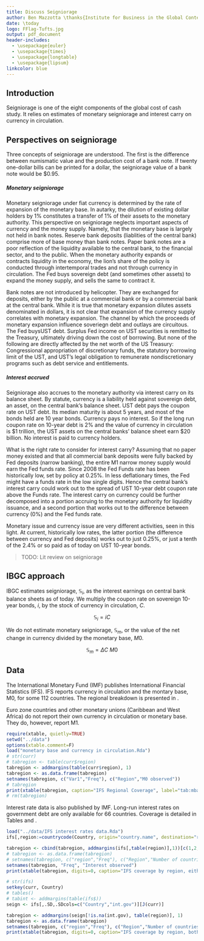 ```yaml
---
title: Discuss Seigniorage
author: Ben Mazzotta \thanks{Institute for Business in the Global Context (IBGC), The Fletcher School, Tufts University. 160 Packard Ave, Medford MA 02155 USA.}
date: \today
logo: FFlag-Tufts.jpg
output: pdf_document
header-includes:
  - \usepackage{euler}
  - \usepackage{times}
  - \usepackage{longtable}
  - \usepackage{lipsum}
linkcolor: blue
---
```



## Introduction

Seigniorage is one of the eight components of the global cost of cash study. It relies on estimates of monetary seigniorage and interest carry on currency in circulation. 

## Perspectives on seigniorage

Three concepts of seigniorage are understood. The first is the difference between numismatic value and the production cost of a bank note. If twenty one-dollar bills can be printed for a dollar, the seigniorage value of a bank note would be $0.95.

##### Monetary seigniorage

Monetary seigniorage under fiat currency is determined by the rate of expansion of the monetary base. In autarky, the dilution of existing dollar holders by 1% constitutes a transfer of 1% of their assets to the monetary authority. This perspective on seigniorage neglects important aspects of currency and the money supply. Namely, that the monetary base is largely not held in bank notes. Reserve bank deposits (liablities of the central bank) comprise more of base money than bank notes. Paper bank notes are a poor reflection of the liquidity available to the central bank, to the financial sector, and to the public. When the monetary authority expands or contracts liquidity in the economy, the lion's share of the policy is conducted through intertemporal trades and not through currency in circulation. The Fed buys sovereign debt (and sometimes other assets) to expand the money supply, and sells the same to contract it.

Bank notes are not introduced by helicopter. They are exchanged for deposits, either by the public at a commercial bank or by a commercial bank at the central bank. While it is true that monetary expansion dilutes assets denominated in dollars, it is not clear that expansion of the currency supply correlates with monetary expansion. The channel by which the proceeds of monetary expansion influence soveriegn debt and outlays are circuitous. The Fed buysUST debt. Surplus Fed income on UST securities is remitted to the Treasury, ultimately driving down the cost of borrowing. But none of the following are directly affected by the net worth of the US Treasury: Congressional appropriation of discretionary funds, the statutory borrowing limit of the UST, and UST's legal obligation to remunerate nondiscretionary programs such as debt service and entitlements.

##### Interest accrued

Seigniorage also accrues to the monetary authority via interest carry on its balance sheet. By statute, currency is a liability held against sovereign debt, an asset, on the central bank's balance sheet. UST debt pays the coupon rate on UST debt. Its median maturity is about 5 years, and most of the bonds held are 10 year bonds. Currency pays no interest. So if the long run coupon rate on 10-year debt is 2% and the value of currency in circulation is \$1 trillion, the UST assets on the central banks' balance sheet earn \$20 billion. No interest is paid to currency holders.

What is the right rate to consider for interest carry? Assuming that no paper money existed and that all commercial bank deposits were fully backed by Fed deposits (narrow banking), the entire M1 narrow money supply would earn the Fed funds rate. Since 2008 the Fed Funds rate has been historically low, set by policy at 0.25%. In less deflationary times, the Fed might have a funds rate in the low single digits. Hence the central bank's interest carry could work out to the spread of UST 10-year debt coupon rate above the Funds rate. The interest carry on currency could be further decomposed into a portion accruing to the monetary authority for liquidity issuance, and a second portion that works out to the difference between currency (0%) and the Fed funds rate. 

Monetary issue and currency issue are very different activities, seen in this light. At current, historically low rates, the latter portion (the difference between currency and Fed deposits) works out to just 0.25%, or just a tenth of the 2.4% or so paid as of today on UST 10-year bonds.

> TODO: Lit review on seigniorage


## IBGC approach

IBGC estimates seigniorage, $\mathbb{S}_i$, as the interest earnings on central bank balance sheets as of today. We multiply the coupon rate on sovereign 10-year bonds, $i$, by the stock of currency in circulation, $C$. 

$$ \mathbb{S}_i = i C  $$

We do not estimate monetary seigniorage, $\mathbb{S}_m$, or the value of the net change in currency divided by the monetary base, $M0$.


$$ \mathbb{S}_m = \Delta C  ~ M0  $$


## Data

The International Monetary Fund (IMF) publishes International Financial Statistics (IFS). IFS reports currency in circulation and the montary base, M0, for some 112 countries. The regional breakdown is presented in \nameref{tab:mbasecoverage}.

Euro zone countries and other monetary unions (Caribbean and West Africa) do not report their own currency in circulation or monetary base. They do, however, report M1.


```r
require(xtable, quietly=TRUE)
setwd("../data")
options(xtable.comment=F)
load("monetary base and currency in circulation.Rda")
# str(curr)
# tabregion <- table(curr$region)
tabregion <- addmargins(table(curr$region), 1)
tabregion <- as.data.frame(tabregion)
setnames(tabregion, c("Var1","Freq"), c("Region","M0 observed"))
# tabregion
print(xtable(tabregion, caption="IFS Regional Coverage", label="tab:mbasecoverage",digits=0), include.rownames=FALSE, hline.after=c(-1, 0,nrow(tabregion)-1, nrow(tabregion)))
# rm(tabregion)
```




Interest rate data is also published by IMF. Long-run interest rates on government debt are only available for 66 countries. Coverage is detailed in Tables \ref{tab:ifseither} and \ref{tab:ifsboth}.

```r
load("../data/IFS interest rates data.Rda")
ifs[,region:=countrycode(Country, origin="country.name", destination="region")]

```


```r
tabregion <- cbind(tabregion, addmargins(ifs[,table(region)],1))[c(1,2,4)]
# tabregion <- as.data.frame(tabregion)
# setnames(tabregion, c("region","Freq"), c("Region","Number of countries"))
setnames(tabregion, "Freq", "Interest observed")
print(xtable(tabregion, digits=0, caption="IFS coverage by region, either M0 or interest rates", label="tab:ifseither"), include.rownames=F)

# str(ifs)
setkey(curr, Country)
# tables()
# tabint <- addmargins(table(ifs$))
seign <- ifs[,.SD,.SDcols=c("Country","int.gov")][J(curr)]

tabregion <- addmargins(seign[!is.na(int.gov), table(region)], 1)
tabregion <- as.data.frame(tabregion)
setnames(tabregion, c("region","Freq"), c("Region","Number of countries"))
print(xtable(tabregion, digits=0, caption="IFS coverage by region, both M0 and interest rates", label="tab:ifsboth"))

```

